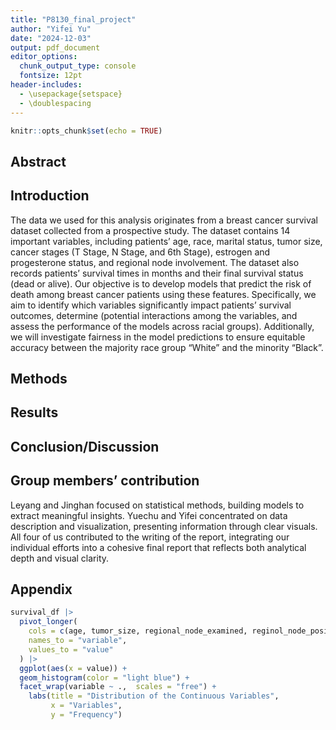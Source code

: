 ```yaml
---
title: "P8130_final_project"
author: "Yifei Yu"
date: "2024-12-03"
output: pdf_document
editor_options: 
  chunk_output_type: console
  fontsize: 12pt
header-includes:
  - \usepackage{setspace}
  - \doublespacing
---
```


```r
knitr::opts_chunk$set(echo = TRUE)
```

## Abstract


## Introduction

The data we used for this analysis originates from a breast cancer survival dataset collected from a prospective study. The dataset contains 14 important variables, including patients’ age, race, marital status, tumor size, cancer stages (T Stage, N Stage, and 6th Stage), estrogen and progesterone status, and regional node involvement. The dataset also records patients’ survival times in months and their final survival status (dead or alive). Our objective is to develop models that predict the risk of death among breast cancer patients using these features. Specifically, we aim to identify which variables significantly impact patients’ survival outcomes, determine (potential interactions among the variables, and assess the performance of the models across racial groups). Additionally, we will investigate fairness in the model predictions to ensure equitable accuracy between the majority race group “White” and the minority “Black”.

## Methods


## Results


## Conclusion/Discussion


## Group members' contribution

Leyang and Jinghan focused on statistical methods, building models to extract meaningful insights. Yuechu and Yifei concentrated on data description and visualization, presenting information through clear visuals. All four of us contributed to the writing of the report, integrating our individual efforts into a cohesive final report that reflects both analytical depth and visual clarity.



## Appendix



```r
survival_df |> 
  pivot_longer(
    cols = c(age, tumor_size, regional_node_examined, reginol_node_positive, survival_months),
    names_to = "variable",
    values_to = "value"
  ) |>
  ggplot(aes(x = value)) +
  geom_histogram(color = "light blue") +
  facet_wrap(variable ~ .,  scales = "free") +
    labs(title = "Distribution of the Continuous Variables",
         x = "Variables",
         y = "Frequency")
```






